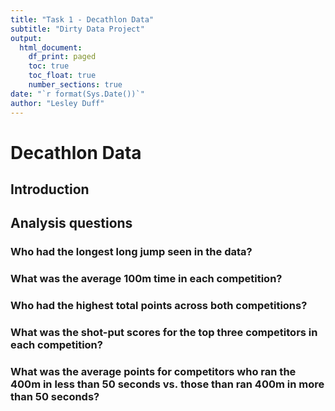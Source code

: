 ```yaml
---
title: "Task 1 - Decathlon Data"
subtitle: "Dirty Data Project"
output:
  html_document:
    df_print: paged
    toc: true
    toc_float: true
    number_sections: true
date: "`r format(Sys.Date())`"
author: "Lesley Duff"
---
```

# Decathlon Data

## Introduction
## Analysis questions
### Who had the longest long jump seen in the data?
### What was the average 100m time in each competition?
### Who had the highest total points across both competitions?
### What was the shot-put scores for the top three competitors in each competition?
### What was the average points for competitors who ran the 400m in less than 50 seconds vs. those than ran 400m in more than 50 seconds?
